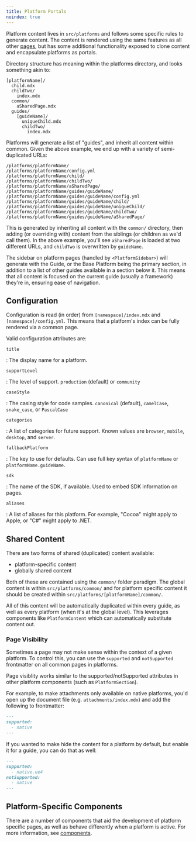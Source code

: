 ```yaml
---
title: Platform Portals
noindex: true
---
```


Platform content lives in `src/platforms` and follows some specific rules to generate content. The content is rendered using the same features as all other [pages](../), but has some additional functionality exposed to clone content and encapsulate platforms as portals.

Directory structure has meaning within the platforms directory, and looks something akin to:

```
[platformName]/
  child.mdx
  childTwo/
    index.mdx
  common/
    aSharedPage.mdx
  guides/
    [guideName]/
      uniqueChild.mdx
      childTwo/
        index.mdx
```

Platforms will generate a list of "guides", and inherit all content within common. Given the above example, we end up with a variety of semi-duplicated URLs:

```
/platforms/platformName/
/platforms/platformName/config.yml
/platforms/platformName/child/
/platforms/platformName/childTwo/
/platforms/platformName/aSharedPage/
/platforms/platformName/guides/guideName/
/platforms/platformName/guides/guideName/config.yml
/platforms/platformName/guides/guideName/child/
/platforms/platformName/guides/guideName/uniqueChild/
/platforms/platformName/guides/guideName/childTwo/
/platforms/platformName/guides/guideName/aSharedPage/
```

This is generated by inheriting all content with the `common/` directory, then adding (or overriding with) content from the siblings (or children as we'd call them). In the above example, you'll see `aSharedPage` is loaded at two different URLs, and `childTwo` is overwritten by `guideName`.

The sidebar on platform pages (handled by `<PlatformSidebar>`) will generate with the Guide, or the Base Platform being the primary section, in addition to a list of other guides available in a section below it. This means that all content is focused on the current guide (usually a framework) they're in, ensuring ease of navigation.

## Configuration

Configuration is read (in order) from `[namespace]/index.mdx` and `[namespace]/config.yml`. This means that a platform's index can be fully rendered via a common page.

Valid configuration attributes are:

`title`

: The display name for a platform.

`supportLevel`

: The level of support. `production` (default) or `community`

`caseStyle`

: The casing style for code samples. `canonical` (default), `camelCase`, `snake_case`, or `PascalCase`

`categories`

: A list of categories for future support. Known values are `browser`, `mobile`, `desktop`, and `server`.

`fallbackPlatform`

: The key to use for defaults. Can use full key syntax of `platformName` or `platformName.guideName`.

`sdk`

: The name of the SDK, if available. Used to embed SDK information on pages.

`aliases`

: A list of aliases for this platform. For example, "Cocoa" might apply to Apple, or "C#" might apply to .NET.

## Shared Content

There are two forms of shared (duplicated) content available:

- platform-specific content
- globally shared content

Both of these are contained using the `common/` folder paradigm. The global content is within `src/platforms/common/` and for platform specific content it should be created within `src/platforms/[platformName]/common/`.

All of this content will be automatically duplicated within every guide, as well as every platform (when it's at the global level). This leverages components like `PlatformContent` which can automatically substitute content out.

### Page Visibility

Sometimes a page may not make sense within the context of a given platform. To control this, you can use the `supported` and `notSupported` frontmatter on all common pages in platforms.

<Note><markdown>

Page visiblity works similar to the supported/notSupported attributes in other platform components (such as `PlatformSection`).

</markdown></Note>

For example, to make attachments only available on native platforms, you'd open up the document file (e.g. `attachments/index.mdx`) and add the following to frontmatter:

```markdown
---
supported:
  - native
---
```

If you wanted to make hide the content for a platform by default, but enable it for a guide, you can do that as well:

```markdown
---
supported:
  - native.ue4
notSupported:
  - native
---
```

## Platform-Specific Components

There are a number of components that aid the development of platform specific pages, as well as behave differently when a platform is active. For more information, see [components](/pages/components/).
